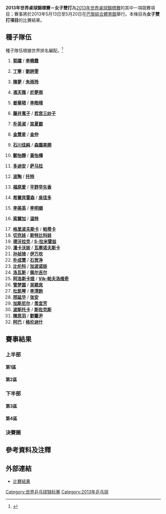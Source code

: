 {{NoteTA
|G1=Table Tennis}}
{{main|2013年世界乒乓球錦標賽}}
'''2013年世界桌球錦標賽－女子雙打'''為[[2013年世界乒乓球錦標賽|2013年世界桌球錦標賽]]的其中一項競賽項目；賽事將於2013年5月13日至5月20日在[[巴黎綜合體育館|巴黎綜合體育館]]舉行。本條目為'''女子雙打項目'''的比賽結果。

== 種子隊伍 ==
種子隊伍根據世界排名編配。<ref>{{cite web|title=2013 WTTC Seeds – Women's Doubles|url=http://www.ittf.com/ittf_tournaments/ittf_entries_doubles_wttc_web.asp?Gender=W&Tour_ID=2190&Seeded_Doubles=1&FormParticipants_Sorting=26&FormParticipants_Sorted=&|publisher=ittf.com|date=2013-05-11|deadurl=yes|archiveurl=https://web.archive.org/web/20130608193446/http://www.ittf.com/ittf_tournaments/ittf_entries_doubles_wttc_web.asp?Gender=W&Tour_ID=2190&Seeded_Doubles=1&FormParticipants_Sorting=26&FormParticipants_Sorted=&|archivedate=2013-06-08|accessdate=2013-05-19}}{{en}}</ref>

{{col-begin}}
{{col-2}}
# {{flagicon|CHN}} '''[[郭躍|郭躍]]''' / {{flagicon|CHN}} '''[[李曉霞|李曉霞]]'''
# {{flagicon|CHN}} '''[[丁寧|丁寧]]''' / {{flagicon|CHN}} '''[[劉詩雯|劉詩雯]]'''
# {{flagicon|CHN}} '''[[陳夢|陳夢]]''' / {{flagicon|CHN}} '''[[朱雨玲|朱雨玲]]'''
# {{flagicon|SIN}} '''[[馮天薇|馮天薇]]''' / {{flagicon|SIN}} '''[[於夢雨|於夢雨]]'''
# {{flagicon|HKG}} '''[[姜華珺|姜華珺]]''' / {{flagicon|HKG}} '''[[李皓晴|李皓晴]]'''
# {{flagicon|JPN}} '''[[藤井寬子|藤井寬子]]''' / {{flagicon|JPN}} '''[[若宫三纱子|若宫三纱子]]'''
# {{flagicon|KOR}} '''[[朴英淑|朴英淑]]''' / {{flagicon|KOR}} '''[[梁夏銀|梁夏銀]]'''
# {{flagicon|PRK}} '''[[金慧星_(乒乓球運動員)|金慧星]]''' / {{flagicon|PRK}} '''[[金仲|金仲]]'''
# {{flagicon|JPN}} '''[[石川佳純|石川佳純]]''' / {{flagicon|TPE}} '''[[森園美開|森園美開]]'''
# {{flagicon|TPE}} '''[[鄭怡靜|鄭怡靜]]''' / {{flagicon|TPE}} '''[[黃怡樺|黃怡樺]]'''
# {{flagicon|ROU}} '''[[多迪安|多迪安]]''' / {{flagicon|ROU}} '''[[伊丽莎白·萨马拉|萨马拉]]'''
# {{flagicon|HUN}} '''[[波陶·乔吉娜|波陶]]''' / {{flagicon|HUN}} '''[[托特·克里斯蒂娜|托特]]'''
# {{flagicon|JPN}} '''[[福原愛|福原愛]]''' / {{flagicon|JPN}} '''[[平野早矢香|平野早矢香]]'''
# {{flagicon|GER}} '''[[希爾貝雷森|希爾貝雷森]]''' / {{flagicon|GER}} '''[[吳佳多|吳佳多]]'''
# {{flagicon|PRK}} '''[[李美英|李美英]]''' / {{flagicon|PRK}} '''[[李明順_(乒乓球運動員)|李明順]]'''
# {{flagicon|GER}} '''[[索爾加|索爾加]]''' / {{flagicon|GER}} '''[[温特|温特]]'''
{{col-2}}
<ol start="17">
<li> {{flagicon|POL}} '''[[格里波夫斯卡|格里波夫斯卡]]''' / {{flagicon|POL}} '''[[帕蒂卡|帕蒂卡]]'''
<li> {{flagicon|CZE}} '''[[切克娃|切克娃]]''' / {{flagicon|CZE}} '''[[斯特比科娃|斯特比科娃]]'''
<li> {{flagicon|ESP}} '''[[德沃拉克|德沃拉克]]''' / {{flagicon|ESP}} '''[[S-拉米雷兹|S-拉米雷兹]]'''
<li> {{flagicon|CZE}} '''[[潘卡沃娃|潘卡沃娃]]''' / {{flagicon|CZE}} '''[[瓦塞诺夫斯卡|瓦塞诺夫斯卡]]'''
<li> {{flagicon|GER}} '''[[孙祯琦|孙祯琦]]''' / {{flagicon|GER}} '''[[伊万坎|伊万坎]]'''
<li> {{flagicon|KOR}} '''[[朴成慧|朴成慧]]''' / {{flagicon|KOR}} '''[[石贺净|石贺净]]'''
<li> {{flagicon|UKR}} '''[[比伦科|比伦科]]''' / {{flagicon|UKR}} '''[[加波诺娃|加波诺娃]]'''
<li> {{flagicon|HUN}} '''[[洛瓦斯|洛瓦斯]]''' / {{flagicon|HUN}} '''[[佩尔吉尔|佩尔吉尔]]'''
<li> {{flagicon|BLR}} '''[[阿洛斯卡娅|阿洛斯卡娅]]''' / {{flagicon|BLR}} '''[[Vik-帕夫洛维奇|Vik-帕夫洛维奇]]'''
<li> {{flagicon|HKG}} '''[[管梦圆|管梦圆]]''' / {{flagicon|HKG}} '''[[吴颖岚|吴颖岚]]'''
<li> {{flagicon|HKG}} '''[[杜凯琴|杜凯琴]]''' / {{flagicon|HKG}} '''[[李清韵|李清韵]]'''
<li> {{flagicon|USA}} '''[[邢延华|邢延华]]''' / {{flagicon|USA}} '''[[张安|张安]]'''
<li> {{flagicon|FRA}} '''[[加斯尼尔|加斯尼尔]]''' / {{flagicon|FRA}} '''[[羡宜芳|羡宜芳]]'''
<li> {{flagicon|ROU}} '''[[波斯托卡|波斯托卡]]''' / {{flagicon|ROU}} '''[[斯佐克斯|斯佐克斯]]'''
<li> {{flagicon|TPE}} '''[[陳思羽|陳思羽]]''' / {{flagicon|TPE}} '''[[劉馨尹|劉馨尹]]'''
<li> {{flagicon|FRA}} '''[[阿巴|阿巴]]''' / {{flagicon|FRA}} '''[[格伦迪什|格伦迪什]]'''
</ol>
{{col-end}}

== 賽事結果 ==
=== 上半部 ===
==== 第1區 ====
{{16TeamBracket-Compact-Tennis7
| RD1=第一輪
| RD2=第二輪
| RD3=第三輪
| RD4=八強賽

| team-width=160
| score-width=15

| RD1-seed01=1
| RD1-team01='''{{flagicon|CHN}} [[郭躍|郭躍]]<br /> {{flagicon|CHN}} [[李曉霞|李曉霞]]
| RD1-score01-1='''11
| RD1-score01-2='''11
| RD1-score01-3='''11
| RD1-score01-4='''11
| RD1-score01-5=
| RD1-score01-6=
| RD1-score01-7=
| RD1-seed02=
| RD1-team02={{flagicon|MAC}} [[张静宜|张静宜]]<br /> {{flagicon|MAC}} [[梁恩娜|梁恩娜]]
| RD1-score02-1=5
| RD1-score02-2=4
| RD1-score02-3=3
| RD1-score02-4=6
| RD1-score02-5=
| RD1-score02-6=
| RD1-score02-7=

| RD1-seed03=
| RD1-team03={{flagicon|BLR}} [[巴拉沃科|巴拉沃科]]<br /> {{flagicon|BLR}} [[普里瓦洛娃|普里瓦洛娃]]
| RD1-score03-1=11
| RD1-score03-2=7
| RD1-score03-3=10
| RD1-score03-4=4
| RD1-score03-5=
| RD1-score03-6=
| RD1-score03-7=
| RD1-seed04=22
| RD1-team04='''{{flagicon|KOR}} [[朴成慧|朴成慧]]<br /> {{flagicon|KOR}} [[石贺净|石贺净]]
| RD1-score04-1='''13
| RD1-score04-2='''11
| RD1-score04-3='''12
| RD1-score04-4='''11
| RD1-score04-5=
| RD1-score04-6=
| RD1-score04-7=

| RD1-seed05=18
| RD1-team05='''{{flagicon|CZE}} [[切克娃|切克娃]]<br /> {{flagicon|CZE}} [[斯特比科娃|斯特比科娃]]
| RD1-score05-1='''11
| RD1-score05-2=7
| RD1-score05-3='''11
| RD1-score05-4='''11
| RD1-score05-5='''13
| RD1-score05-6=
| RD1-score05-7=
| RD1-seed06=
| RD1-team06={{flagicon|EGY}} [[艾尔-多拉特里|艾尔-多拉特里]]<br /> {{flagicon|EGY}} [[迈席里夫|迈席里夫]]
| RD1-score06-1=6
| RD1-score06-2='''11
| RD1-score06-3=6
| RD1-score06-4=7
| RD1-score06-5=11
| RD1-score06-6=
| RD1-score06-7=

| RD1-seed07=
| RD1-team07={{flagicon|RUS}} [[巴拉诺娃|巴拉诺娃]]<br /> {{flagicon|RUS}} [[诺斯科娃|诺斯科娃]]
| RD1-score07-1=5
| RD1-score07-2=7
| RD1-score07-3=3
| RD1-score07-4=7
| RD1-score07-5=
| RD1-score07-6=
| RD1-score07-7=
| RD1-seed08=14
| RD1-team08='''{{flagicon|GER}} [[希尔贝雷森|希尔贝雷森]]<br /> {{flagicon|GER}} [[吴佳多|吴佳多]]
| RD1-score08-1='''11
| RD1-score08-2='''11
| RD1-score08-3='''11
| RD1-score08-4='''11
| RD1-score08-5=
| RD1-score08-6=
| RD1-score08-7=

| RD1-seed09=15
| RD1-team09='''{{flagicon|PRK}} [[李美英|李美英]]<br /> {{flagicon|PRK}} [[李明順_(乒乓球運動員)|李明順]]
| RD1-score09-1=9
| RD1-score09-2='''11
| RD1-score09-3='''11
| RD1-score09-4=7
| RD1-score09-5='''11
| RD1-score09-6='''11
| RD1-score09-7=
| RD1-seed10=
| RD1-team10={{flagicon|LTU}} [[米斯孔特|米斯孔特]]<br /> {{flagicon|LTU}} [[鲁塔·帕什考斯基耶涅|鲁塔·帕什考斯基耶涅]]
| RD1-score10-1='''11
| RD1-score10-2=5
| RD1-score10-3=6
| RD1-score10-4='''11
| RD1-score10-5=8
| RD1-score10-6=6
| RD1-score10-7=

| RD1-seed11=
| RD1-team11={{flagicon|AUS}} [[戴德科|戴德科]]<br /> {{flagicon|AUS}} [[洪剑芳|洪剑芳]]
| RD1-score11-1='''13
| RD1-score11-2=5
| RD1-score11-3=7
| RD1-score11-4=9
| RD1-score11-5=11
| RD1-score11-6=
| RD1-score11-7=
| RD1-seed12=29
| RD1-team12='''{{flagicon|FRA}} [[加斯尼尔|加斯尼尔]]<br /> {{flagicon|FRA}} [[羡宜芳|羡宜芳]]
| RD1-score12-1=11
| RD1-score12-2='''11
| RD1-score12-3='''11
| RD1-score12-4='''11
| RD1-score12-5='''13
| RD1-score12-6=
| RD1-score12-7=

| RD1-seed13=30
| RD1-team13='''{{flagicon|ROU}} [[波斯托卡|波斯托卡]]<br /> {{flagicon|ROU}} [[斯佐克斯|斯佐克斯]]
| RD1-score13-1=7
| RD1-score13-2='''11
| RD1-score13-3='''11
| RD1-score13-4='''11
| RD1-score13-5='''11
| RD1-score13-6=
| RD1-score13-7=
| RD1-seed14=
| RD1-team14={{flagicon|SRB}} [[A-M-厄尔德吉|A-M-厄尔德吉]]<br /> {{flagicon|SRB}} [[莫尔纳|莫尔纳]]
| RD1-score14-1='''11
| RD1-score14-2=8
| RD1-score14-3=4
| RD1-score14-4=9
| RD1-score14-5=4
| RD1-score14-6=
| RD1-score14-7=

| RD1-seed15=
| RD1-team15={{flagicon|CRO}} [[皮特克|皮特克]]<br /> {{flagicon|CRO}} [[图比卡内奇|图比卡内奇]]
| RD1-score15-1=6
| RD1-score15-2='''12
| RD1-score15-3=2
| RD1-score15-4=6
| RD1-score15-5=12
| RD1-score15-6=
| RD1-score15-7=
| RD1-seed16=7
| RD1-team16='''{{flagicon|KOR}} [[朴英淑|朴英淑]]<br /> {{flagicon|KOR}} [[梁夏银|梁夏银]]
| RD1-score16-1='''11
| RD1-score16-2=10
| RD1-score16-3='''11
| RD1-score16-4='''11
| RD1-score16-5='''14
| RD1-score16-6=
| RD1-score16-7=

| RD2-seed01=1
| RD2-team01='''{{flagicon|CHN}} [[郭躍|郭躍]]<br /> {{flagicon|CHN}} [[李曉霞|李曉霞]]
| RD2-score01-1='''11
| RD2-score01-2='''11
| RD2-score01-3='''11
| RD2-score01-4='''11
| RD2-score01-5=
| RD2-score01-6=
| RD2-score01-7=
| RD2-seed02=22
| RD2-team02={{flagicon|KOR}} [[朴成慧|朴成慧]]<br /> {{flagicon|KOR}} [[石贺净|石贺净]]
| RD2-score02-1=7
| RD2-score02-2=4
| RD2-score02-3=7
| RD2-score02-4=5
| RD2-score02-5=
| RD2-score02-6=
| RD2-score02-7=

| RD2-seed03=18
| RD2-team03={{flagicon|CZE}} [[切克娃|切克娃]]<br /> {{flagicon|CZE}} [[斯特比科娃|斯特比科娃]]
| RD2-score03-1=5
| RD2-score03-2=7
| RD2-score03-3='''11
| RD2-score03-4=6
| RD2-score03-5=7
| RD2-score03-6=
| RD2-score03-7=
| RD2-seed04=14
| RD2-team04='''{{flagicon|GER}} [[希尔贝雷森|希尔贝雷森]]<br /> {{flagicon|GER}} [[吴佳多|吴佳多]]
| RD2-score04-1='''11
| RD2-score04-2='''11
| RD2-score04-3=9
| RD2-score04-4='''11
| RD2-score04-5='''11
| RD2-score04-6=
| RD2-score04-7=

| RD2-seed05=15
| RD2-team05='''{{flagicon|PRK}} [[李美英|李美英]]<br /> {{flagicon|PRK}} [[李明順_(乒乓球運動員)|李明順]]
| RD2-score05-1='''11
| RD2-score05-2='''11
| RD2-score05-3='''11
| RD2-score05-4='''11
| RD2-score05-5=
| RD2-score05-6=
| RD2-score05-7=
| RD2-seed06=29
| RD2-team06={{flagicon|FRA}} [[加斯尼尔|加斯尼尔]]<br /> {{flagicon|FRA}} [[羡宜芳|羡宜芳]]
| RD2-score06-1=3
| RD2-score06-2=6
| RD2-score06-3=1
| RD2-score06-4=8
| RD2-score06-5=
| RD2-score06-6=
| RD2-score06-7=

| RD2-seed07=30
| RD2-team07={{flagicon|ROU}} [[波斯托卡|波斯托卡]]<br /> {{flagicon|ROU}} [[斯佐克斯|斯佐克斯]]
| RD2-score07-1=9
| RD2-score07-2=10
| RD2-score07-3='''11
| RD2-score07-4=9
| RD2-score07-5='''11
| RD2-score07-6='''13
| RD2-score07-7=5
| RD2-seed08=7
| RD2-team08='''{{flagicon|KOR}} [[朴英淑|朴英淑]]<br /> {{flagicon|KOR}} [[梁夏银|梁夏银]]
| RD2-score08-1='''11
| RD2-score08-2='''12
| RD2-score08-3=7
| RD2-score08-4='''11
| RD2-score08-5=9
| RD2-score08-6=11
| RD2-score08-7='''11

| RD3-seed01=1
| RD3-team01='''{{flagicon|CHN}} [[郭躍|郭躍]]<br /> {{flagicon|CHN}} [[李曉霞|李曉霞]]
| RD3-score01-1='''11
| RD3-score01-2='''11
| RD3-score01-3='''13
| RD3-score01-4='''11
| RD3-score01-5=
| RD3-score01-6=
| RD3-score01-7=
| RD3-seed02=14
| RD3-team02={{flagicon|GER}} [[希尔贝雷森|希尔贝雷森]]<br /> {{flagicon|GER}} [[吴佳多|吴佳多]]
| RD3-score02-1=7
| RD3-score02-2=7
| RD3-score02-3=11
| RD3-score02-4=3
| RD3-score02-5=
| RD3-score02-6=
| RD3-score02-7=

| RD3-seed03=15
| RD3-team03={{flagicon|PRK}} [[李美英|李美英]]<br /> {{flagicon|PRK}} [[李明順_(乒乓球運動員)|李明順]]
| RD3-score03-1=4
| RD3-score03-2='''12
| RD3-score03-3=6
| RD3-score03-4=9
| RD3-score03-5=11
| RD3-score03-6=
| RD3-score03-7=
| RD3-seed04=7
| RD3-team04='''{{flagicon|KOR}} [[朴英淑|朴英淑]]<br /> {{flagicon|KOR}} [[梁夏银|梁夏银]]
| RD3-score04-1='''11
| RD3-score04-2=10
| RD3-score04-3='''11
| RD3-score04-4='''11
| RD3-score04-5='''13
| RD3-score04-6=
| RD3-score04-7=

| RD4-seed01=1
| RD4-team01='''{{flagicon|CHN}} [[郭躍|郭躍]]<br /> {{flagicon|CHN}} [[李曉霞|李曉霞]]
| RD4-score01-1='''11
| RD4-score01-2='''11
| RD4-score01-3='''11
| RD4-score01-4='''11
| RD4-score01-5=
| RD4-score01-6=
| RD4-score01-7=
| RD4-seed02=7
| RD4-team02={{flagicon|KOR}} [[朴英淑|朴英淑]]<br /> {{flagicon|KOR}} [[梁夏银|梁夏银]]
| RD4-score02-1=4
| RD4-score02-2=8
| RD4-score02-3=8
| RD4-score02-4=5
| RD4-score02-5=
| RD4-score02-6=
| RD4-score02-7=
}}

==== 第2區 ====
{{16TeamBracket-Compact-Tennis7
| RD1=第一輪
| RD2=第二輪
| RD3=第三輪
| RD4=八強賽

| team-width=160
| score-width=15

| RD1-seed01=8
| RD1-team01='''{{flagicon|PRK}} [[金慧星_(乒乓球運動員)|金慧星]]<br /> {{flagicon|PRK}} [[金仲|金仲]]
| RD1-score01-1='''11
| RD1-score01-2=8
| RD1-score01-3='''11
| RD1-score01-4=8
| RD1-score01-5='''11
| RD1-score01-6=4
| RD1-score01-7=3
| RD1-seed02=
| RD1-team02={{flagicon|THA}} [[高王|高王]]<br /> {{flagicon|THA}} [[萨维塔布特|萨维塔布特]]
| RD1-score02-1=5
| RD1-score02-2='''11
| RD1-score02-3=8
| RD1-score02-4='''11
| RD1-score02-5=3
| RD1-score02-6='''11
| RD1-score02-7=3

| RD1-seed03=
| RD1-team03={{flagicon|RUS}} [[萨维尔耶娃|萨维尔耶娃]]<br /> {{flagicon|RUS}} [[特罗什内娃|特罗什内娃]]
| RD1-score03-1=7
| RD1-score03-2=8
| RD1-score03-3='''11
| RD1-score03-4=9
| RD1-score03-5=7
| RD1-score03-6=
| RD1-score03-7=
| RD1-seed04=25
| RD1-team04='''{{flagicon|BLR}} [[阿洛斯卡娅|阿洛斯卡娅]]<br /> {{flagicon|BLR}} [[Vik-帕夫洛维奇|Vik-帕夫洛维奇]]
| RD1-score04-1='''11
| RD1-score04-2='''11
| RD1-score04-3=6
| RD1-score04-4='''11
| RD1-score04-5='''11
| RD1-score04-6=
| RD1-score04-7=

| RD1-seed05=31
| RD1-team05='''{{flagicon|TPE}} [[陳思羽|陳思羽]]<br /> {{flagicon|TPE}} [[劉馨尹|劉馨尹]]
| RD1-score05-1='''11
| RD1-score05-2='''11
| RD1-score05-3=7
| RD1-score05-4='''12
| RD1-score05-5=10
| RD1-score05-6='''11
| RD1-score05-7=
| RD1-seed06=
| RD1-team06={{flagicon|CRO}} [[拉科维奇|拉科维奇]]<br /> {{flagicon|CRO}} [[田园_(乒乓球運動員)|田园]]
| RD1-score06-1=8
| RD1-score06-2=7
| RD1-score06-3='''11
| RD1-score06-4=10
| RD1-score06-5='''12
| RD1-score06-6=8
| RD1-score06-7=

| RD1-seed07=
| RD1-team07={{flagicon|BEL}} [[洛耶恩|洛耶恩]]<br /> {{flagicon|BEL}} [[朗|朗]]
| RD1-score07-1=7
| RD1-score07-2=4
| RD1-score07-3=8
| RD1-score07-4=8
| RD1-score07-5=
| RD1-score07-6=
| RD1-score07-7=
| RD1-seed08=13
| RD1-team08='''{{flagicon|JPN}} [[福原爱|福原爱]]<br /> {{flagicon|JPN}} [[平野早矢香|平野早矢香]]
| RD1-score08-1='''11
| RD1-score08-2='''11
| RD1-score08-3='''11
| RD1-score08-4='''11
| RD1-score08-5=
| RD1-score08-6=
| RD1-score08-7=

| RD1-seed09=9
| RD1-team09='''{{flagicon|JPN}} [[石川佳纯|石川佳纯]]<br /> {{flagicon|JPN}} [[森园美开|森园美开]]
| RD1-score09-1='''11
| RD1-score09-2='''11
| RD1-score09-3='''11
| RD1-score09-4='''11
| RD1-score09-5=
| RD1-score09-6=
| RD1-score09-7=
| RD1-seed10=
| RD1-team10={{flagicon|INA}} [[奥古斯丁|奥古斯丁]]<br /> {{flagicon|INA}} [[罗瓦尼|罗瓦尼]]
| RD1-score10-1=5
| RD1-score10-2=7
| RD1-score10-3=9
| RD1-score10-4=5
| RD1-score10-5=
| RD1-score10-6=
| RD1-score10-7=

| RD1-seed11=
| RD1-team11='''{{flagicon|FRA}} [[列农|列农]]<br /> {{flagicon|FRA}} [[米高特|米高特]]
| RD1-score11-1='''11
| RD1-score11-2=9
| RD1-score11-3=9
| RD1-score11-4=7
| RD1-score11-5='''11
| RD1-score11-6='''14
| RD1-score11-7='''11
| RD1-seed12=19
| RD1-team12={{flagicon|ESP}} [[德沃拉克|德沃拉克]]<br /> {{flagicon|ESP}} [[S-拉米雷兹|S-拉米雷兹]]
| RD1-score12-1=9
| RD1-score12-2='''11
| RD1-score12-3='''11
| RD1-score12-4='''11
| RD1-score12-5=4
| RD1-score12-6=12
| RD1-score12-7=1

| RD1-seed13=23
| RD1-team13='''{{flagicon|UKR}} [[比伦科|比伦科]]<br /> {{flagicon|UKR}} [[加波诺娃|加波诺娃]]
| RD1-score13-1='''11
| RD1-score13-2='''11
| RD1-score13-3='''11
| RD1-score13-4=8
| RD1-score13-5=6
| RD1-score13-6='''11
| RD1-score13-7=
| RD1-seed14=
| RD1-team14={{flagicon|THA}} [[Tamolwan_Khetkhuan|T Khetkhuan]]<br /> {{flagicon|THA}} [[Anisara_Muangsuk|A Muangsuk]]
| RD1-score14-1=5
| RD1-score14-2=9
| RD1-score14-3=4
| RD1-score14-4='''11
| RD1-score14-5='''11
| RD1-score14-6=9
| RD1-score14-7=

| RD1-seed15=
| RD1-team15={{flagicon|ITA}} [[里多菲|里多菲]]<br /> {{flagicon|ITA}} [[斯特法诺娃|斯特法诺娃]]
| RD1-score15-1='''11
| RD1-score15-2=8
| RD1-score15-3=6
| RD1-score15-4=8
| RD1-score15-5=7
| RD1-score15-6=
| RD1-score15-7=
| RD1-seed16=4
| RD1-team16='''{{flagicon|SIN}} [[馮天薇|馮天薇]]<br /> {{flagicon|SIN}} [[於夢雨|於夢雨]]
| RD1-score16-1=6
| RD1-score16-2='''11
| RD1-score16-3='''11
| RD1-score16-4='''11
| RD1-score16-5='''11
| RD1-score16-6=
| RD1-score16-7=

| RD2-seed01=8
| RD2-team01='''{{flagicon|PRK}} [[金慧星_(乒乓球運動員)|金慧星]]<br /> {{flagicon|PRK}} [[金仲|金仲]]
| RD2-score01-1='''12
| RD2-score01-2='''11
| RD2-score01-3=12
| RD2-score01-4='''11
| RD2-score01-5='''15
| RD2-score01-6=
| RD2-score01-7=
| RD2-seed02=25
| RD2-team02={{flagicon|BLR}} [[阿洛斯卡娅|阿洛斯卡娅]]<br /> {{flagicon|BLR}} [[Vik-帕夫洛维奇|Vik-帕夫洛维奇]]
| RD2-score02-1=10
| RD2-score02-2=8
| RD2-score02-3='''14
| RD2-score02-4=3
| RD2-score02-5=13
| RD2-score02-6=
| RD2-score02-7=

| RD2-seed03=31
| RD2-team03={{flagicon|TPE}} [[陳思羽|陳思羽]]<br /> {{flagicon|TPE}} [[劉馨尹|劉馨尹]]
| RD2-score03-1=5
| RD2-score03-2='''11
| RD2-score03-3=7
| RD2-score03-4=8
| RD2-score03-5=4
| RD2-score03-6=
| RD2-score03-7=
| RD2-seed04=13
| RD2-team04='''{{flagicon|JPN}} [[福原爱|福原爱]]<br /> {{flagicon|JPN}} [[平野早矢香|平野早矢香]]
| RD2-score04-1='''11
| RD2-score04-2=7
| RD2-score04-3='''11
| RD2-score04-4='''11
| RD2-score04-5='''11
| RD2-score04-6=
| RD2-score04-7=

| RD2-seed05=9
| RD2-team05='''{{flagicon|JPN}} [[石川佳纯|石川佳纯]]<br /> {{flagicon|JPN}} [[森园美开|森园美开]]
| RD2-score05-1='''11
| RD2-score05-2='''11
| RD2-score05-3='''11
| RD2-score05-4='''11
| RD2-score05-5=
| RD2-score05-6=
| RD2-score05-7=
| RD2-seed06=
| RD2-team06={{flagicon|FRA}} [[列农|列农]]<br /> {{flagicon|FRA}} [[米高特|米高特]]
| RD2-score06-1=5
| RD2-score06-2=4
| RD2-score06-3=9
| RD2-score06-4=8
| RD2-score06-5=
| RD2-score06-6=
| RD2-score06-7=

| RD2-seed07=23
| RD2-team07={{flagicon|UKR}} [[比伦科|比伦科]]<br /> {{flagicon|UKR}} [[加波诺娃|加波诺娃]]
| RD2-score07-1='''11
| RD2-score07-2='''12
| RD2-score07-3=8
| RD2-score07-4='''11
| RD2-score07-5=2
| RD2-score07-6=4
| RD2-score07-7=4
| RD2-seed08=4
| RD2-team08='''{{flagicon|SIN}} [[馮天薇|馮天薇]]<br /> {{flagicon|SIN}} [[於夢雨|於夢雨]]
| RD2-score08-1=5
| RD2-score08-2=10
| RD2-score08-3='''11
| RD2-score08-4=7
| RD2-score08-5='''11
| RD2-score08-6='''11
| RD2-score08-7='''11

| RD3-seed01=8
| RD3-team01={{flagicon|PRK}} [[金慧星_(乒乓球運動員)|金慧星]]<br /> {{flagicon|PRK}} [[金仲|金仲]]
| RD3-score01-1=4
| RD3-score01-2=9
| RD3-score01-3=8
| RD3-score01-4=8
| RD3-score01-5=
| RD3-score01-6=
| RD3-score01-7=
| RD3-seed02=13
| RD3-team02='''{{flagicon|JPN}} [[福原爱|福原爱]]<br /> {{flagicon|JPN}} [[平野早矢香|平野早矢香]]
| RD3-score02-1='''11
| RD3-score02-2='''11
| RD3-score02-3='''11
| RD3-score02-4='''11
| RD3-score02-5=
| RD3-score02-6=
| RD3-score02-7=

| RD3-seed03=9
| RD3-team03={{flagicon|JPN}} [[石川佳纯|石川佳纯]]<br /> {{flagicon|JPN}} [[森园美开|森园美开]]
| RD3-score03-1=7
| RD3-score03-2=5
| RD3-score03-3=7
| RD3-score03-4='''11
| RD3-score03-5=7
| RD3-score03-6=
| RD3-score03-7=
| RD3-seed04=4
| RD3-team04='''{{flagicon|SIN}} [[馮天薇|馮天薇]]<br /> {{flagicon|SIN}} [[於夢雨|於夢雨]]
| RD3-score04-1='''11
| RD3-score04-2='''11
| RD3-score04-3='''11
| RD3-score04-4=8
| RD3-score04-5='''11
| RD3-score04-6=
| RD3-score04-7=

| RD4-seed01=13
| RD4-team01={{flagicon|JPN}} [[福原爱|福原爱]]<br /> {{flagicon|JPN}} [[平野早矢香|平野早矢香]]
| RD4-score01-1=7
| RD4-score01-2=6
| RD4-score01-3=3
| RD4-score01-4=8
| RD4-score01-5=
| RD4-score01-6=
| RD4-score01-7=
| RD4-seed02=4
| RD4-team02='''{{flagicon|SIN}} [[馮天薇|馮天薇]]<br /> {{flagicon|SIN}} [[於夢雨|於夢雨]]
| RD4-score02-1='''11
| RD4-score02-2='''11
| RD4-score02-3='''11
| RD4-score02-4='''11
| RD4-score02-5=
| RD4-score02-6=
| RD4-score02-7=
}}

=== 下半部 ===
==== 第3區 ====
{{16TeamBracket-Compact-Tennis7
| RD1=第一輪
| RD2=第二輪
| RD3=第三輪
| RD4=八強賽

| team-width=160
| score-width=15

| RD1-seed01=3
| RD1-team01='''{{flagicon|CHN}} [[陳夢|陳夢]]<br /> {{flagicon|CHN}} [[朱雨玲|朱雨玲]]
| RD1-score01-1='''11
| RD1-score01-2='''11
| RD1-score01-3='''11
| RD1-score01-4=9
| RD1-score01-5='''13
| RD1-score01-6=
| RD1-score01-7=
| RD1-seed02=
| RD1-team02={{flagicon|BUL}} [[加廷斯卡|加廷斯卡]]<br /> {{flagicon|BUL}} [[莱姆兹|莱姆兹]]
| RD1-score02-1=4
| RD1-score02-2=4
| RD1-score02-3=4
| RD1-score02-4='''11
| RD1-score02-5=11
| RD1-score02-6=
| RD1-score02-7=

| RD1-seed03=
| RD1-team03={{flagicon|IND}} [[阿加沃|阿加沃]]<br /> {{flagicon|IND}} [[帕特卡|帕特卡]]
| RD1-score03-1='''11
| RD1-score03-2=7
| RD1-score03-3=6
| RD1-score03-4=4
| RD1-score03-5=10
| RD1-score03-6=
| RD1-score03-7=
| RD1-seed04=21
| RD1-team04='''{{flagicon|GER}} [[孙祯琦|孙祯琦]]<br /> {{flagicon|GER}} [[伊万坎|伊万坎]]
| RD1-score04-1=6
| RD1-score04-2='''11
| RD1-score04-3='''11
| RD1-score04-4='''11
| RD1-score04-5='''12
| RD1-score04-6=
| RD1-score04-7=

| RD1-seed05=20
| RD1-team05='''{{flagicon|CZE}} [[潘卡沃娃|潘卡沃娃]]<br /> {{flagicon|CZE}} [[瓦塞诺夫斯卡|瓦塞诺夫斯卡]]
| RD1-score05-1='''11
| RD1-score05-2='''11
| RD1-score05-3=9
| RD1-score05-4='''11
| RD1-score05-5='''11
| RD1-score05-6=
| RD1-score05-7=
| RD1-seed06=
| RD1-team06={{flagicon|INA}} [[费特里亚|费特里亚]]<br /> {{flagicon|INA}} [[帕里特|帕里特]]
| RD1-score06-1=8
| RD1-score06-2=5
| RD1-score06-3='''11
| RD1-score06-4=8
| RD1-score06-5=2
| RD1-score06-6=
| RD1-score06-7=

| RD1-seed07=
| RD1-team07={{flagicon|SVK}} [[巴拉佐娃|巴拉佐娃]]<br /> {{flagicon|SVK}} [[特鲁克索娃|特鲁克索娃]]
| RD1-score07-1='''11
| RD1-score07-2=3
| RD1-score07-3=7
| RD1-score07-4=4
| RD1-score07-5=3
| RD1-score07-6=
| RD1-score07-7=
| RD1-seed08=10
| RD1-team08='''{{flagicon|TPE}} [[鄭怡靜|鄭怡靜]]<br /> {{flagicon|TPE}} [[黃怡樺|黃怡樺]]
| RD1-score08-1=9
| RD1-score08-2='''11
| RD1-score08-3='''11
| RD1-score08-4='''11
| RD1-score08-5='''11
| RD1-score08-6=
| RD1-score08-7=

| RD1-seed09=12
| RD1-team09='''{{flagicon|HUN}} [[波陶·乔吉娜|波陶]]<br /> {{flagicon|HUN}} [[托特·克里斯蒂娜|托特]]
| RD1-score09-1='''11
| RD1-score09-2='''11
| RD1-score09-3='''11
| RD1-score09-4='''11
| RD1-score09-5=
| RD1-score09-6=
| RD1-score09-7=
| RD1-seed10=
| RD1-team10={{flagicon|GRE}} [[克里斯托弗拉基|克里斯托弗拉基]]<br /> {{flagicon|GRE}} [[帕帕达吉|帕帕达吉]]
| RD1-score10-1=5
| RD1-score10-2=6
| RD1-score10-3=8
| RD1-score10-4=3
| RD1-score10-5=
| RD1-score10-6=
| RD1-score10-7=

| RD1-seed11=
| RD1-team11='''{{flagicon|LUX}} [[高德林格|高德林格]]<br /> {{flagicon|LUX}} [[倪夏莲|倪夏莲]]
| RD1-score11-1='''11
| RD1-score11-2=12
| RD1-score11-3='''11
| RD1-score11-4=12
| RD1-score11-5='''12
| RD1-score11-6='''12
| RD1-score11-7=
| RD1-seed12=27
| RD1-team12={{flagicon|HKG}} [[杜凯琴|杜凯琴]]<br /> {{flagicon|HKG}} [[李清韵|李清韵]]
| RD1-score12-1=8
| RD1-score12-2='''14
| RD1-score12-3=5
| RD1-score12-4='''14
| RD1-score12-5=10
| RD1-score12-6=10
| RD1-score12-7=

| RD1-seed13=32
| RD1-team13='''{{flagicon|FRA}} [[阿巴|阿巴]]<br /> {{flagicon|FRA}} [[格伦迪什|格伦迪什]]
| RD1-score13-1='''11
| RD1-score13-2='''11
| RD1-score13-3=10
| RD1-score13-4='''14
| RD1-score13-5='''12
| RD1-score13-6=
| RD1-score13-7=
| RD1-seed14=
| RD1-team14={{flagicon|POL}} [[皮耶特基耶维茨|皮耶特基耶维茨]]<br /> {{flagicon|POL}} [[斯奇曼斯卡|斯奇曼斯卡]]
| RD1-score14-1=6
| RD1-score14-2=5
| RD1-score14-3='''12
| RD1-score14-4=12
| RD1-score14-5=10
| RD1-score14-6=
| RD1-score14-7=

| RD1-seed15=
| RD1-team15={{flagicon|BRA}} [[卡洛琳-熊媛|熊媛]]<br /> {{flagicon|BRA}} [[杰西卡-山田|山田]]
| RD1-score15-1='''11
| RD1-score15-2=5
| RD1-score15-3=6
| RD1-score15-4=3
| RD1-score15-5=8
| RD1-score15-6=
| RD1-score15-7=
| RD1-seed16=6
| RD1-team16='''{{flagicon|JPN}} [[藤井宽子|藤井宽子]]<br /> {{flagicon|JPN}} [[若宫三纱子|若宫三纱子]]
| RD1-score16-1=6
| RD1-score16-2='''11
| RD1-score16-3='''11
| RD1-score16-4='''11
| RD1-score16-5='''11
| RD1-score16-6=
| RD1-score16-7=

| RD2-seed01=3
| RD2-team01='''{{flagicon|CHN}} [[陳夢|陳夢]]<br /> {{flagicon|CHN}} [[朱雨玲|朱雨玲]]
| RD2-score01-1='''11
| RD2-score01-2='''11
| RD2-score01-3='''11
| RD2-score01-4='''11
| RD2-score01-5=
| RD2-score01-6=
| RD2-score01-7=
| RD2-seed02=21
| RD2-team02={{flagicon|GER}} [[孙祯琦|孙祯琦]]<br /> {{flagicon|GER}} [[伊万坎|伊万坎]]
| RD2-score02-1=3
| RD2-score02-2=6
| RD2-score02-3=5
| RD2-score02-4=1
| RD2-score02-5=
| RD2-score02-6=
| RD2-score02-7=

| RD2-seed03=20
| RD2-team03={{flagicon|CZE}} [[潘卡沃娃|潘卡沃娃]]<br /> {{flagicon|CZE}} [[瓦塞诺夫斯卡|瓦塞诺夫斯卡]]
| RD2-score03-1=8
| RD2-score03-2='''11
| RD2-score03-3=3
| RD2-score03-4=2
| RD2-score03-5=11
| RD2-score03-6=
| RD2-score03-7=
| RD2-seed04=10
| RD2-team04='''{{flagicon|TPE}} [[鄭怡靜|鄭怡靜]]<br /> {{flagicon|TPE}} [[黃怡樺|黃怡樺]]
| RD2-score04-1='''11
| RD2-score04-2=9
| RD2-score04-3='''11
| RD2-score04-4='''11
| RD2-score04-5='''13
| RD2-score04-6=
| RD2-score04-7=

| RD2-seed05=12
| RD2-team05='''{{flagicon|HUN}} [[波陶·乔吉娜|波陶]]<br /> {{flagicon|HUN}} [[托特·克里斯蒂娜|托特]]
| RD2-score05-1='''11
| RD2-score05-2='''12
| RD2-score05-3='''11
| RD2-score05-4=3
| RD2-score05-5='''11
| RD2-score05-6=
| RD2-score05-7=
| RD2-seed06=
| RD2-team06={{flagicon|LUX}} [[高德林格|高德林格]]<br /> {{flagicon|LUX}} [[倪夏莲|倪夏莲]]
| RD2-score06-1=8
| RD2-score06-2=10
| RD2-score06-3=6
| RD2-score06-4='''11
| RD2-score06-5=7
| RD2-score06-6=
| RD2-score06-7=

| RD2-seed07=32
| RD2-team07={{flagicon|FRA}} [[阿巴|阿巴]]<br /> {{flagicon|FRA}} [[格伦迪什|格伦迪什]]
| RD2-score07-1=10
| RD2-score07-2=7
| RD2-score07-3='''11
| RD2-score07-4=7
| RD2-score07-5=6
| RD2-score07-6=
| RD2-score07-7=
| RD2-seed08=6
| RD2-team08='''{{flagicon|JPN}} [[藤井宽子|藤井宽子]]<br /> {{flagicon|JPN}} [[若宫三纱子|若宫三纱子]]
| RD2-score08-1='''12
| RD2-score08-2='''11
| RD2-score08-3=9
| RD2-score08-4='''11
| RD2-score08-5='''11
| RD2-score08-6=
| RD2-score08-7=

| RD3-seed01=3
| RD3-team01='''{{flagicon|CHN}} [[陳夢|陳夢]]<br /> {{flagicon|CHN}} [[朱雨玲|朱雨玲]]
| RD3-score01-1=5
| RD3-score01-2='''11
| RD3-score01-3='''11
| RD3-score01-4='''11
| RD3-score01-5='''11
| RD3-score01-6=
| RD3-score01-7=
| RD3-seed02=10
| RD3-team02={{flagicon|TPE}} [[鄭怡靜|鄭怡靜]]<br /> {{flagicon|TPE}} [[黃怡樺|黃怡樺]]
| RD3-score02-1='''11
| RD3-score02-2=6
| RD3-score02-3=9
| RD3-score02-4=5
| RD3-score02-5=7
| RD3-score02-6=
| RD3-score02-7=

| RD3-seed03=12
| RD3-team03={{flagicon|HUN}} [[波陶·乔吉娜|波陶]]<br /> {{flagicon|HUN}} [[托特·克里斯蒂娜|托特]]
| RD3-score03-1='''11
| RD3-score03-2=11
| RD3-score03-3=4
| RD3-score03-4='''13
| RD3-score03-5='''11
| RD3-score03-6=9
| RD3-score03-7=5
| RD3-seed04=6
| RD3-team04='''{{flagicon|JPN}} [[藤井宽子|藤井宽子]]<br /> {{flagicon|JPN}} [[若宫三纱子|若宫三纱子]]
| RD3-score04-1=7
| RD3-score04-2='''13
| RD3-score04-3='''11
| RD3-score04-4=11
| RD3-score04-5=3
| RD3-score04-6='''11
| RD3-score04-7='''11

| RD4-seed01=3
| RD4-team01='''{{flagicon|CHN}} [[陳夢|陳夢]]<br /> {{flagicon|CHN}} [[朱雨玲|朱雨玲]]
| RD4-score01-1='''11
| RD4-score01-2='''11
| RD4-score01-3='''12
| RD4-score01-4='''11
| RD4-score01-5=
| RD4-score01-6=
| RD4-score01-7=
| RD4-seed02=6
| RD4-team02={{flagicon|JPN}} [[藤井宽子|藤井宽子]]<br /> {{flagicon|JPN}} [[若宫三纱子|若宫三纱子]]
| RD4-score02-1=9
| RD4-score02-2=8
| RD4-score02-3=10
| RD4-score02-4=7
| RD4-score02-5=
| RD4-score02-6=
| RD4-score02-7=
}}

==== 第4區 ====
{{16TeamBracket-Compact-Tennis7
| RD1=第一輪
| RD2=第二輪
| RD3=第三輪
| RD4=八強賽

| team-width=160
| score-width=15

| RD1-seed01=5
| RD1-team01='''{{flagicon|HKG}} [[姜華珺|姜華珺]]<br /> {{flagicon|HKG}} [[李皓晴|李皓晴]]
| RD1-score01-1='''11
| RD1-score01-2='''11
| RD1-score01-3='''11
| RD1-score01-4='''11
| RD1-score01-5=
| RD1-score01-6=
| RD1-score01-7=
| RD1-seed02=
| RD1-team02={{flagicon|POR}} [[玛蒂恩斯|玛蒂恩斯]]<br /> {{flagicon|POR}} [[内维斯|内维斯]]
| RD1-score02-1=3
| RD1-score02-2=4
| RD1-score02-3=5
| RD1-score02-4=6
| RD1-score02-5=
| RD1-score02-6=
| RD1-score02-7=

| RD1-seed03=
| RD1-team03='''{{flagicon|RUS}} [[多吉克|多吉克]]<br /> {{flagicon|RUS}} [[米克哈伊洛娃|米克哈伊洛娃]]
| RD1-score03-1='''11
| RD1-score03-2='''11
| RD1-score03-3='''11
| RD1-score03-4='''11
| RD1-score03-5=
| RD1-score03-6=
| RD1-score03-7=
| RD1-seed04=28
| RD1-team04={{flagicon|USA}} [[邢延華|邢延華]]<br /> {{flagicon|USA}} [[張安|張安]]
| RD1-score04-1=8
| RD1-score04-2=3
| RD1-score04-3=3
| RD1-score04-4=3
| RD1-score04-5=
| RD1-score04-6=
| RD1-score04-7=

| RD1-seed05=17
| RD1-team05='''{{flagicon|POL}} [[格里波夫斯卡|格里波夫斯卡]]<br /> {{flagicon|POL}} [[帕蒂卡|帕蒂卡]]
| RD1-score05-1=10
| RD1-score05-2='''11
| RD1-score05-3='''11
| RD1-score05-4='''11
| RD1-score05-5='''13
| RD1-score05-6=
| RD1-score05-7=
| RD1-seed06=
| RD1-team06={{flagicon|IRN}} [[奥姆拉尼|奥姆拉尼]]<br /> {{flagicon|IRN}} [[沙萨瓦里|沙萨瓦里]]
| RD1-score06-1='''12
| RD1-score06-2=4
| RD1-score06-3=2
| RD1-score06-4=4
| RD1-score06-5=11
| RD1-score06-6=
| RD1-score06-7=

| RD1-seed07=
| RD1-team07={{flagicon|SUI}} [[阿斯科万登|阿斯科万登]]<br /> {{flagicon|SUI}} [[莫莱特|莫莱特]]
| RD1-score07-1=6
| RD1-score07-2=4
| RD1-score07-3='''11
| RD1-score07-4=4
| RD1-score07-5=9
| RD1-score07-6=
| RD1-score07-7=
| RD1-seed08=16
| RD1-team08='''{{flagicon|GER}} [[索尔加|索尔加]]<br /> {{flagicon|GER}} [[温特|温特]]
| RD1-score08-1='''11
| RD1-score08-2='''11
| RD1-score08-3=9
| RD1-score08-4='''11
| RD1-score08-5='''11
| RD1-score08-6=
| RD1-score08-7=

| RD1-seed09=11
| RD1-team09='''{{flagicon|ROU}} [[多迪安|多迪安]]<br /> {{flagicon|ROU}} [[伊丽莎白·萨马拉|萨马拉]]
| RD1-score09-1='''11
| RD1-score09-2='''11
| RD1-score09-3='''11
| RD1-score09-4='''11
| RD1-score09-5=
| RD1-score09-6=
| RD1-score09-7=
| RD1-seed10=
| RD1-team10={{flagicon|MAS}} [[马莉薇|马莉薇]]<br /> {{flagicon|MAS}} [[黄淑琴|黄淑琴]]
| RD1-score10-1=7
| RD1-score10-2=3
| RD1-score10-3=4
| RD1-score10-4=9
| RD1-score10-5=
| RD1-score10-6=
| RD1-score10-7=

| RD1-seed11=
| RD1-team11={{flagicon|WAL}} [[卡雷|卡雷]]<br /> {{flagicon|WAL}} [[欧文|欧文]]
| RD1-score11-1=8
| RD1-score11-2=8
| RD1-score11-3=4
| RD1-score11-4='''11
| RD1-score11-5='''15
| RD1-score11-6='''11
| RD1-score11-7=8
| RD1-seed12=26
| RD1-team12='''{{flagicon|HKG}} [[管梦圆|管梦圆]]<br /> {{flagicon|HKG}} [[吴颖岚|吴颖岚]]
| RD1-score12-1='''11
| RD1-score12-2='''11
| RD1-score12-3='''11
| RD1-score12-4=5
| RD1-score12-5=13
| RD1-score12-6=9
| RD1-score12-7='''11

| RD1-seed13=24
| RD1-team13='''{{flagicon|HUN}} [[洛瓦斯|洛瓦斯]]<br /> {{flagicon|HUN}} [[佩尔吉尔|佩尔吉尔]]
| RD1-score13-1='''11
| RD1-score13-2='''11
| RD1-score13-3=10
| RD1-score13-4='''12
| RD1-score13-5='''11
| RD1-score13-6=
| RD1-score13-7=
| RD1-seed14=
| RD1-team14={{flagicon|ENG}} [[帕克尔|帕克尔]]<br /> {{flagicon|ENG}} [[西布雷|西布雷]]
| RD1-score14-1=6
| RD1-score14-2=5
| RD1-score14-3='''12
| RD1-score14-4=10
| RD1-score14-5=4
| RD1-score14-6=
| RD1-score14-7=

| RD1-seed15=
| RD1-team15={{flagicon|KOR}} [[赵茹珍|赵茹珍]]<br /> {{flagicon|KOR}} [[柳恩钟|柳恩钟]]
| RD1-score15-1=3
| RD1-score15-2=3
| RD1-score15-3=1
| RD1-score15-4=10
| RD1-score15-5=
| RD1-score15-6=
| RD1-score15-7=
| RD1-seed16=2
| RD1-team16='''{{flagicon|CHN}} [[丁寧|丁寧]]<br /> {{flagicon|CHN}} [[劉詩雯|劉詩雯]]
| RD1-score16-1='''11
| RD1-score16-2='''11
| RD1-score16-3='''11
| RD1-score16-4='''12
| RD1-score16-5=
| RD1-score16-6=
| RD1-score16-7=

| RD2-seed01=5
| RD2-team01='''{{flagicon|HKG}} [[姜華珺|姜華珺]]<br /> {{flagicon|HKG}} [[李皓晴|李皓晴]]
| RD2-score01-1='''11
| RD2-score01-2=3
| RD2-score01-3='''11
| RD2-score01-4='''11
| RD2-score01-5='''11
| RD2-score01-6=
| RD2-score01-7=
| RD2-seed02=
| RD2-team02={{flagicon|RUS}} [[多吉克|多吉克]]<br /> {{flagicon|RUS}} [[米克哈伊洛娃|米克哈伊洛娃]]
| RD2-score02-1=8
| RD2-score02-2='''11
| RD2-score02-3=7
| RD2-score02-4=5
| RD2-score02-5=6
| RD2-score02-6=
| RD2-score02-7=

| RD2-seed03=17
| RD2-team03='''{{flagicon|POL}} [[格里波夫斯卡|格里波夫斯卡]]<br /> {{flagicon|POL}} [[帕蒂卡|帕蒂卡]]
| RD2-score03-1='''11
| RD2-score03-2=8
| RD2-score03-3='''12
| RD2-score03-4='''11
| RD2-score03-5=9
| RD2-score03-6='''11
| RD2-score03-7=
| RD2-seed04=16
| RD2-team04={{flagicon|GER}} [[索尔加|索尔加]]<br /> {{flagicon|GER}} [[温特|温特]]
| RD2-score04-1=9
| RD2-score04-2='''11
| RD2-score04-3=10
| RD2-score04-4=8
| RD2-score04-5='''11
| RD2-score04-6=9
| RD2-score04-7=

| RD2-seed05=11
| RD2-team05={{flagicon|ROU}} [[多迪安|多迪安]]<br /> {{flagicon|ROU}} [[伊丽莎白·萨马拉|萨马拉]]
| RD2-score05-1=7
| RD2-score05-2=12
| RD2-score05-3=8
| RD2-score05-4='''11
| RD2-score05-5='''11
| RD2-score05-6='''11
| RD2-score05-7=6
| RD2-seed06=26
| RD2-team06='''{{flagicon|HKG}} [[管梦圆|管梦圆]]<br /> {{flagicon|HKG}} [[吴颖岚|吴颖岚]]
| RD2-score06-1='''11
| RD2-score06-2='''14
| RD2-score06-3='''11
| RD2-score06-4=8
| RD2-score06-5=6
| RD2-score06-6=8
| RD2-score06-7='''11

| RD2-seed07=24
| RD2-team07={{flagicon|HUN}} [[洛瓦斯|洛瓦斯]]<br /> {{flagicon|HUN}} [[佩尔吉尔|佩尔吉尔]]
| RD2-score07-1=6
| RD2-score07-2=4
| RD2-score07-3=17
| RD2-score07-4=9
| RD2-score07-5=
| RD2-score07-6=
| RD2-score07-7=
| RD2-seed08=2
| RD2-team08='''{{flagicon|CHN}} [[丁寧|丁寧]]<br /> {{flagicon|CHN}} [[劉詩雯|劉詩雯]]
| RD2-score08-1='''11
| RD2-score08-2='''11
| RD2-score08-3='''19
| RD2-score08-4='''11
| RD2-score08-5=
| RD2-score08-6=
| RD2-score08-7=

| RD3-seed01=5
| RD3-team01='''{{flagicon|HKG}} [[姜華珺|姜華珺]]<br /> {{flagicon|HKG}} [[李皓晴|李皓晴]]
| RD3-score01-1=5
| RD3-score01-2=10
| RD3-score01-3='''11
| RD3-score01-4='''11
| RD3-score01-5='''13
| RD3-score01-6='''15
| RD3-score01-7=
| RD3-seed02=17
| RD3-team02={{flagicon|POL}} [[格里波夫斯卡|格里波夫斯卡]]<br /> {{flagicon|POL}} [[帕蒂卡|帕蒂卡]]
| RD3-score02-1='''11
| RD3-score02-2='''12
| RD3-score02-3=6
| RD3-score02-4=5
| RD3-score02-5=11
| RD3-score02-6=13
| RD3-score02-7=

| RD3-seed03=26
| RD3-team03={{flagicon|HKG}} [[管梦圆|管梦圆]]<br /> {{flagicon|HKG}} [[吴颖岚|吴颖岚]]
| RD3-score03-1=4
| RD3-score03-2=5
| RD3-score03-3=6
| RD3-score03-4=5
| RD3-score03-5=
| RD3-score03-6=
| RD3-score03-7=
| RD3-seed04=2
| RD3-team04='''{{flagicon|CHN}} [[丁寧|丁寧]]<br /> {{flagicon|CHN}} [[劉詩雯|劉詩雯]]
| RD3-score04-1='''11
| RD3-score04-2='''11
| RD3-score04-3='''11
| RD3-score04-4='''11
| RD3-score04-5=
| RD3-score04-6=
| RD3-score04-7=

| RD4-seed01=5
| RD4-team01={{flagicon|HKG}} [[姜華珺|姜華珺]]<br /> {{flagicon|HKG}} [[李皓晴|李皓晴]]
| RD4-score01-1='''11
| RD4-score01-2=5
| RD4-score01-3=6
| RD4-score01-4=3
| RD4-score01-5=9
| RD4-score01-6=
| RD4-score01-7=
| RD4-seed02=2
| RD4-team02='''{{flagicon|CHN}} [[丁寧|丁寧]]<br /> {{flagicon|CHN}} [[劉詩雯|劉詩雯]]
| RD4-score02-1=8
| RD4-score02-2='''11
| RD4-score02-3='''11
| RD4-score02-4='''11
| RD4-score02-5='''11
| RD4-score02-6=
| RD4-score02-7=
}}

=== 決賽圈 ===
{{4TeamBracket-Compact-Tennis7
| RD1=準決賽
| RD2=決賽

| team-width=160
| score-width=15

| RD1-seed01=1
| RD1-team01='''{{flagicon|CHN}} [[郭躍|郭躍]]<br /> {{flagicon|CHN}} [[李曉霞|李曉霞]]
| RD1-score01-1=10
| RD1-score01-2='''11
| RD1-score01-3='''11
| RD1-score01-4='''11
| RD1-score01-5=9
| RD1-score01-6='''11
| RD1-score01-7=
| RD1-seed02=4
| RD1-team02={{flagicon|SIN}} [[馮天薇|馮天薇]]<br /> {{flagicon|SIN}} [[於夢雨|於夢雨]]
| RD1-score02-1='''12
| RD1-score02-2=7
| RD1-score02-3=7
| RD1-score02-4=4
| RD1-score02-5='''11
| RD1-score02-6=8
| RD1-score02-7=

| RD1-seed03=3
| RD1-team03={{flagicon|CHN}} [[陳夢|陳夢]]<br /> {{flagicon|CHN}} [[朱雨玲|朱雨玲]]
| RD1-score03-1=8
| RD1-score03-2=6
| RD1-score03-3='''11
| RD1-score03-4='''12
| RD1-score03-5=4
| RD1-score03-6='''11
| RD1-score03-7=9
| RD1-seed04=2
| RD1-team04='''{{flagicon|CHN}} [[丁寧|丁寧]]<br /> {{flagicon|CHN}} [[劉詩雯|劉詩雯]]
| RD1-score04-1='''11
| RD1-score04-2='''11
| RD1-score04-3=5
| RD1-score04-4=10
| RD1-score04-5='''11
| RD1-score04-6=9
| RD1-score04-7='''11

| RD2-seed01=1
| RD2-team01='''{{flagicon|CHN}} [[郭躍|郭躍]]<br /> {{flagicon|CHN}} [[李曉霞|李曉霞]]
| RD2-score01-1=5
| RD2-score01-2='''11
| RD2-score01-3='''11
| RD2-score01-4='''11
| RD2-score01-5='''11
| RD2-score01-6=
| RD2-score01-7=
| RD2-seed02=2
| RD2-team02={{flagicon|CHN}} [[丁寧|丁寧]]<br /> {{flagicon|CHN}} [[劉詩雯|劉詩雯]]
| RD2-score02-1='''11
| RD2-score02-2=5
| RD2-score02-3=7
| RD2-score02-4=5
| RD2-score02-5=7
| RD2-score02-6=
| RD2-score02-7=
}}

== 參考資料及注釋 ==
<div class="references-2column">
<references />
</div>

== 外部連結 ==
*[https://web.archive.org/web/20130607120705/http://www.ittf.com/competitions/test/matches_per_round1_per_event.asp?competition_ID=2190&rnd=64&s_Event_Type=WD 比賽結果]

[[Category:世界乒乓球锦标赛|Category:世界乒乓球锦标赛]]
[[Category:2013年乒乓球|Category:2013年乒乓球]]